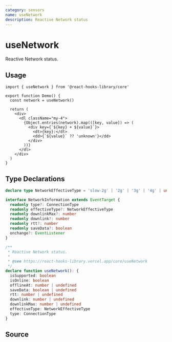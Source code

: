 ```yaml
---
category: sensors
name: useNetwork
description: Reactive Network status
---
```



<Playground>
  <Demo />
</Playground>

# useNetwork

Reactive Network status.

## Usage

```tsx
import { useNetwork } from '@react-hooks-library/core'

export function Demo() {
  const network = useNetwork()

  return (
    <div>
      <dl className="my-4">
        {Object.entries(network).map(([key, value]) => (
          <div key={`${key} + ${value}`}>
            <dt>{key}:</dt>
            <dd>{`${value}` ?? 'unknown'}</dd>
          </div>
        ))}
      </dl>
    </div>
  )
}
```

## Type Declarations

```typescript
declare type NetworkEffectiveType = 'slow-2g' | '2g' | '3g' | '4g' | undefined

interface NetworkInformation extends EventTarget {
  readonly type?: ConnectionType
  readonly effectiveType?: NetworkEffectiveType
  readonly downlinkMax?: number
  readonly downlink?: number
  readonly rtt?: number
  readonly saveData?: boolean
  onchange?: EventListener
}

/**
 * Reactive Network status.
 *
 * @see https://react-hooks-library.vercel.app/core/useNetwork
 */
declare function useNetwork(): {
  isSupported: boolean
  isOnline: boolean
  offlineAt: number | undefined
  saveData: boolean | undefined
  rtt: number | undefined
  downlink: number | undefined
  downlinkMax: number | undefined
  effectiveType: NetworkEffectiveType
  type: ConnectionType
}
```

## Source

<Source name="useNetwork" pkg="core" />
